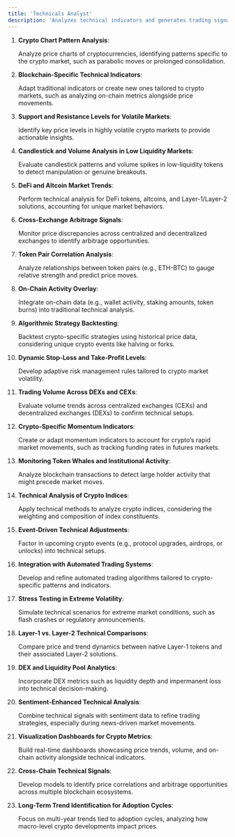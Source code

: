 ```yaml
---
title: 'Technicals Analyst'
description: 'Analyzes technical indicators and generates trading signals'
---
```


1. **Crypto Chart Pattern Analysis**:

    Analyze price charts of cryptocurrencies, identifying patterns specific to the crypto market, such as parabolic moves or prolonged consolidation.

2. **Blockchain-Specific Technical Indicators**:

    Adapt traditional indicators or create new ones tailored to crypto markets, such as analyzing on-chain metrics alongside price movements.

3. **Support and Resistance Levels for Volatile Markets**:

    Identify key price levels in highly volatile crypto markets to provide actionable insights.

4. **Candlestick and Volume Analysis in Low Liquidity Markets**:

    Evaluate candlestick patterns and volume spikes in low-liquidity tokens to detect manipulation or genuine breakouts.

5. **DeFi and Altcoin Market Trends**:

    Perform technical analysis for DeFi tokens, altcoins, and Layer-1/Layer-2 solutions, accounting for unique market behaviors.

6. **Cross-Exchange Arbitrage Signals**:

    Monitor price discrepancies across centralized and decentralized exchanges to identify arbitrage opportunities.

7. **Token Pair Correlation Analysis**:

    Analyze relationships between token pairs (e.g., ETH-BTC) to gauge relative strength and predict price moves.

8. **On-Chain Activity Overlay**:

    Integrate on-chain data (e.g., wallet activity, staking amounts, token burns) into traditional technical analysis.

9. **Algorithmic Strategy Backtesting**:

    Backtest crypto-specific strategies using historical price data, considering unique crypto events like halving or forks.

10. **Dynamic Stop-Loss and Take-Profit Levels**:

    Develop adaptive risk management rules tailored to crypto market volatility.

11. **Trading Volume Across DEXs and CEXs**:

    Evaluate volume trends across centralized exchanges (CEXs) and decentralized exchanges (DEXs) to confirm technical setups.

12. **Crypto-Specific Momentum Indicators**:

    Create or adapt momentum indicators to account for crypto’s rapid market movements, such as tracking funding rates in futures markets.

13. **Monitoring Token Whales and Institutional Activity**:

    Analyze blockchain transactions to detect large holder activity that might precede market moves.

14. **Technical Analysis of Crypto Indices**:

    Apply technical methods to analyze crypto indices, considering the weighting and composition of index constituents.

15. **Event-Driven Technical Adjustments**:

    Factor in upcoming crypto events (e.g., protocol upgrades, airdrops, or unlocks) into technical setups.

16. **Integration with Automated Trading Systems**:

    Develop and refine automated trading algorithms tailored to crypto-specific patterns and indicators.

17. **Stress Testing in Extreme Volatility**:

    Simulate technical scenarios for extreme market conditions, such as flash crashes or regulatory announcements.

18. **Layer-1 vs. Layer-2 Technical Comparisons**:

    Compare price and trend dynamics between native Layer-1 tokens and their associated Layer-2 solutions.

19. **DEX and Liquidity Pool Analytics**:

    Incorporate DEX metrics such as liquidity depth and impermanent loss into technical decision-making.

20. **Sentiment-Enhanced Technical Analysis**:

    Combine technical signals with sentiment data to refine trading strategies, especially during news-driven market movements.

21. **Visualization Dashboards for Crypto Metrics**:

    Build real-time dashboards showcasing price trends, volume, and on-chain activity alongside technical indicators.

22. **Cross-Chain Technical Signals**:

    Develop models to identify price correlations and arbitrage opportunities across multiple blockchain ecosystems.

23. **Long-Term Trend Identification for Adoption Cycles**:

    Focus on multi-year trends tied to adoption cycles, analyzing how macro-level crypto developments impact prices.